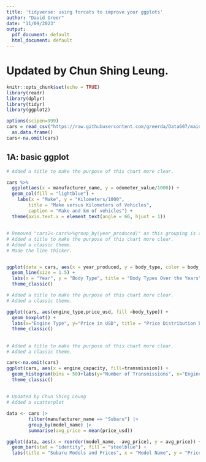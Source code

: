 ---
title: 'tidyverse: using forcats to improve your ggplots'
author: "David Greer"
date: "11/09/2023"
output:
  pdf_document: default
  html_document: default
---

# Updated by Chun Shing Leung.

```{r setup, include=FALSE}
knitr::opts_chunk$set(echo = TRUE)
library(readr)
library(dplyr)
library(tidyr)
library(ggplot2)
```


```{r, warning=FALSE}
options(scipen=999)
cars = read_csv("https://raw.githubusercontent.com/greerda/Data607/main/cars.csv",show_col_types = FALSE) %>%
  as.data.frame() 
cars<-na.omit(cars)
```

## 1A: basic ggplot
```{r}
# Added a title to make the purpose of this chart more clear.

cars %>% 
  ggplot(aes(x = manufacturer_name, y = odometer_value/1000)) + 
  geom_col(fill = "lightblue") + 
    labs(x = "Make", y = "Kilometers/1000",
        title = "Make versus Kilometers of Vehicles",
        caption = "Make and km of vehicles") + 
  theme(axis.text.x = element_text(angle = 66, hjust = 1))
```
 
##

```{r}
# Removed "cars2<-cars%>%group_by(year_produced)" as this grouping is covered in the aesthetic mapping
# Added a title to make the purpose of this chart more clear.
# Added a classic theme.
# Made the line thicker.


ggplot(data = cars, aes(x = year_produced, y = body_type, color = body_type)) + 
  geom_line(size = 1.5) + 
  labs(x = "Year", y = "Body Type", title = "Body Types Over the Years") + 
  theme_classic() 
```

```{r}
# Added a title to make the purpose of this chart more clear.
# Added a classic theme.

ggplot(cars, aes(engine_type,price_usd, fill =body_type)) +
  geom_boxplot() +
  labs(x="Engine Type", y="Price in USD", title = "Price Distribution by Engine Type and Body Type") +
  theme_classic() 
```

## 

```{r}
# Added a title to make the purpose of this chart more clear.
# Added a classic theme.

cars<-na.omit(cars)
ggplot(cars, aes(x = engine_capacity, fill=transmission)) + 
  geom_histogram(bins = 50)+labs(y="Number of Transmissions", x="Engine Size", title = "Distribution of Engine Sizes by Transmission Type") +
  theme_classic() 
```

## 

```{r}
# Updated by Chun Shing Leung
# Added a scatterplot

data <- cars |> 
        filter(manufacturer_name == "Subaru") |> 
        group_by(model_name) |> 
        summarise(avg_price = mean(price_usd))

ggplot(data, aes(x = reorder(model_name, -avg_price), y = avg_price)) +
  geom_bar(stat = "identity", fill = "steelblue") +
  labs(title = "Subaru Models and Prices", x = "Model Name", y = "Price")
```
